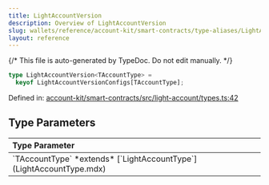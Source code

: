 ```yaml
---
title: LightAccountVersion
description: Overview of LightAccountVersion
slug: wallets/reference/account-kit/smart-contracts/type-aliases/LightAccountVersion
layout: reference
---
```


{/* This file is auto-generated by TypeDoc. Do not edit manually. */}

```ts
type LightAccountVersion<TAccountType> =
  keyof LightAccountVersionConfigs[TAccountType];
```

Defined in: [account-kit/smart-contracts/src/light-account/types.ts:42](https://github.com/alchemyplatform/aa-sdk/blob/0cc60e9f694c242d91befdaa2f26cdec3ee389c5/account-kit/smart-contracts/src/light-account/types.ts#L42)

## Type Parameters

<table>
  <thead>
    <tr>
      <th align="left">Type Parameter</th>
    </tr>
  </thead>

  <tbody>
    <tr>
      <td>
        `TAccountType` *extends* [`LightAccountType`](LightAccountType.mdx)
      </td>
    </tr>
  </tbody>
</table>
